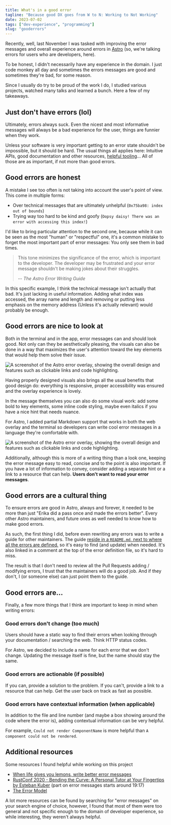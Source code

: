 ```yaml
---
title: What's in a good error
tagline: "Because good DX goes from W to N: Working to Not Working"
date: 2023-07-02
tags: ["dev-experience", "programming"]
slug: "gooderrors"
---
```


Recently, well, last November I was tasked with improving the error messages and overall experience around errors in [Astro](https://astro.build) (so, we're talking errors for users who are developers, here).

To be honest, I didn't necessarily have any experience in the domain. I just code monkey all day and sometimes the errors messages are good and sometimes they're bad, for some reason.

Since I usually do try to be proud of the work I do, I studied various projects, watched many talks and learned a bunch. Here a few of my takeaways.

## Just don't have errors (lol)

Ultimately, errors always suck. Even the nicest and most informative messages will always be a bad experience for the user, things are funnier when they work.

Unless your software is very important getting to an error state shouldn't be impossible, but it should be hard. The usual things all applies here: Intuitive APIs, good documentation and other resources, [helpful tooling](/articles/dontunderestimateeditorintegration)... All of those are as important, if not more than good errors.

## Good errors are honest

A mistake I see too often is not taking into account the user's point of view. This come in multiple forms:

- Over technical messages that are ultimately unhelpful (`0x75ba98: index out of bounds`)
- Trying way too hard to be kind and goofy (`Oopsy daisy! There was an error with accessing this index!`)

I'd like to bring particular attention to the second one, because while it can be seen as the most "human" or "respectful" one, it's a common mistake to forget the most important part of error messages: You only see them in bad times.

> This tone minimizes the significance of the error, which is important to the developer. The developer may be frustrated and your error message shouldn't be making jokes about their struggles.
>
> -- <cite>The Astro Error Writing Guide</cite>

In this specific example, I think the technical message isn't actually that bad. It's just lacking in useful information. Adding what index was accessed, the array name and length and removing or putting less emphasis on the memory address (Unless it's actually relevant) would probably be enough.

## Good errors are nice to look at

Both in the terminal and in the app, error messages can and should look good. Not only can they be aesthetically pleasing, the visuals can also be done in a way that maximizes the user's attention toward the key elements that would help them solve their issue.

<Image
	src="./error-overlay.png"
	alt="A screenshot of the Astro error overlay, showing the overall design and features such as clickable links and code highlighting."
/>

Having properly designed visuals also brings all the usual benefits that good design do: everything is responsive, proper accessibility was ensured and the overlay experience is lovely.

In the message themselves you can also do some visual work: add some bold to key elements, some inline code styling, maybe even italics if you have a nice hint that needs nuance.

For Astro, I added partial Markdown support that works in both the web overlay and the terminal so developers can write cool error messages in a language they're comfortable with.

<Image
	src="./markdown-terminal.png"
	alt="A screenshot of the Astro error overlay, showing the overall design and features such as clickable links and code highlighting."
	caption="This also gave us the benefits of the 90s technology of: URLs that look clickable in the terminal"
/>

Additionally, although this is more of a writing thing than a look one, keeping the error message easy to read, concise and to the point is also important. If you have a lot of information to convey, consider adding a separate hint or a link to a resource that can help. **Users don't want to read your error messages**.

## Good errors are a cultural thing

To ensure errors are good in Astro, always and forever, it needed to be more than just "Erika did a pass once and made the errors better". Every other Astro maintainers, and future ones as well needed to know how to make good errors.

As such, the first thing I did, before even rewriting any errors was to write a guide for other maintainers. The guide [reside in a `README.md`, next to where all the errors are defined.](https://github.com/withastro/astro/blob/main/packages/astro/src/core/errors/README.md) so it's easy to find (and update) when needed. It's also linked in a comment at the top of the error definition file, so it's hard to miss.

The result is that I don't need to review all the Pull Requests adding / modifying errors, I trust that the maintainers will do a good job. And if they don't, I (or someone else) can just point them to the guide.

## Good errors are...

Finally, a few more things that I think are important to keep in mind when writing errors:

### Good errors don't change (too much)

Users should have a static way to find their errors when looking through your documentation / searching the web. Think HTTP status codes.

For Astro, we decided to include a name for each error that we don't change. Updating the message itself is fine, but the name should stay the same.

### Good errors are actionable (if possible)

If you can, provide a solution to the problem. If you can't, provide a link to a resource that can help. Get the user back on track as fast as possible.

### Good errors have contextual information (when applicable)

In addition to the file and line number (and maybe a box showing around the code where the error is), adding contextual information can be very helpful.

For example, `Could not render ComponentName` is more helpful than `A component could not be rendered`.

## Additional resources

Some resources I found helpful while working on this project

- [When life gives you lemons, write better error messages](https://wix-ux.com/when-life-gives-you-lemons-write-better-error-messages-46c5223e1a2f)
- [RustConf 2020 - Bending the Curve: A Personal Tutor at Your Fingertips by Esteban Kuber](https://www.youtube.com/watch?v=Z6X7Ada0ugE) (part on error messages starts around 19:17)
- [The Error Model](https://joeduffyblog.com/2016/02/07/the-error-model/)

A lot more resources can be found by searching for "error messages" on your search engine of choice, however, I found that most of them were too general and not specific enough to the domain of developer experience, so while interesting, they weren't always helpful.
